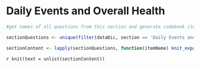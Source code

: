 # Daily Events and Overall Health {#daily_section}

```r

#get names of all questions from this section and generate codebook item objects for each

sectionQuestions <- unique(filter(dataDic, section == 'Daily Events and Overall Health')$`Variable / Field Name`)

sectionContent <- lapply(sectionQuestions, function(itemName) knit_expand(file = 'templates/itemTemplate.Rmd'))

```


`r knit(text = unlist(sectionContent))`
